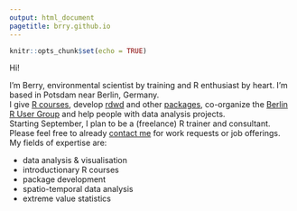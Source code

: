 ```yaml
---
output: html_document
pagetitle: brry.github.io
---
```



```r
knitr::opts_chunk$set(echo = TRUE)
```

Hi!

I'm Berry, environmental scientist by training and R enthusiast by heart. 
I'm based in Potsdam near Berlin, Germany.   
I give [R courses](https://github.com/brry/course#slides), 
develop [rdwd](https://github.com/brry/rdwd#rdwd) and other [packages](ftp://cran.r-project.org/pub/R/web/checks/check_results_berry-b_at_gmx.de.html), 
co-organize the [Berlin R User Group](https://www.meetup.com/de-DE/Berlin-R-Users-Group/) 
and help people with data analysis projects.  
Starting September, I plan to be a (freelance) R trainer and consultant. 
Please feel free to already [contact me](berry-b@gmx.de) for work requests or job offerings.  
My fields of expertise are:  

- data analysis & visualisation
- introductionary R courses
- package development
- spatio-temporal data analysis
- extreme value statistics

